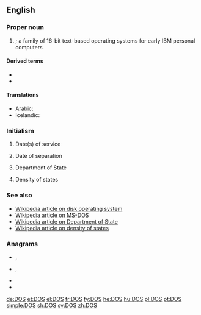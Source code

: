 {{also|DoS|dos}}
==English==

===Proper noun===
{{en-proper noun}}

# {{lb|en|computing}} {{acronym of|Disk Operating System|lang=en}}; a family of 16-bit text-based operating systems for early IBM personal computers

====Derived terms====
* {{l|en|DR-DOS}}
* {{l|en|MS-DOS}}

====Translations====
{{trans-top|Disk Operating System}}
* Arabic: {{t|ar|دوس|m}}
* Icelandic: {{t|is|diskstýrikerfi|n}}
{{trans-mid}}
{{trans-bottom}}

===Initialism===
{{rfc-header|Initialism}}
{{head|en|initialism}}

# {{lb|en|military}} Date(s) of service
# {{lb|en|military}} Date of separation
# {{lb|en|US}} Department of State
# {{lb|en|sciences}} Density of states

===See also===
* [[w:DOS_%28disambiguation%29|Wikipedia article on disk operating system]]
* [[w:MS-DOS|Wikipedia article on MS-DOS]]
* [[w:United States Department of State|Wikipedia article on Department of State]]
* [[w:Density_of_states|Wikipedia article on density of states]]

===Anagrams===
* {{l|en|dso}}, {{l|en|DSO}}
* {{l|en|ods}}, {{l|en|ODS}}
* {{l|en|SDO}}
* {{l|en|sod}}

[[de:DOS]]
[[et:DOS]]
[[el:DOS]]
[[fr:DOS]]
[[fy:DOS]]
[[he:DOS]]
[[hu:DOS]]
[[pl:DOS]]
[[pt:DOS]]
[[simple:DOS]]
[[sh:DOS]]
[[sv:DOS]]
[[zh:DOS]]